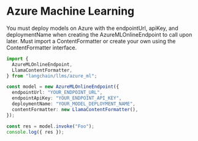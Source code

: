 # Azure Machine Learning

You must deploy models on Azure with the endpointUrl, apiKey, and deploymentName
when creating the AzureMLOnlineEndpoint to call upon later. Must import a ContentFormatter
or create your own using the ContentFormatter interface.

```typescript
import {
  AzureMLOnlineEndpoint,
  LlamaContentFormatter,
} from "langchain/llms/azure_ml";

const model = new AzureMLOnlineEndpoint({
  endpointUrl: "YOUR_ENDPOINT_URL",
  endpointApiKey: "YOUR_ENDPOINT_API_KEY",
  deploymentName: "YOUR_MODEL_DEPLOYMENT_NAME",
  contentFormatter: new LlamaContentFormatter(),
});

const res = model.invoke("Foo");
console.log({ res });
```
